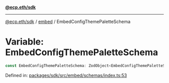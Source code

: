 [**@ecp.eth/sdk**](../../index.mdx)

***

[@ecp.eth/sdk](/sdk-reference/index.mdx) / [embed](/sdk-reference/embed/index.mdx) / EmbedConfigThemePaletteSchema

# Variable: EmbedConfigThemePaletteSchema

```ts
const EmbedConfigThemePaletteSchema: ZodObject<EmbedConfigThemePaletteSchemaType>;
```

Defined in: [packages/sdk/src/embed/schemas/index.ts:53](https://github.com/ecp-eth/comments-monorepo/blob/main/packages/sdk/src/embed/schemas/index.ts#L53)
